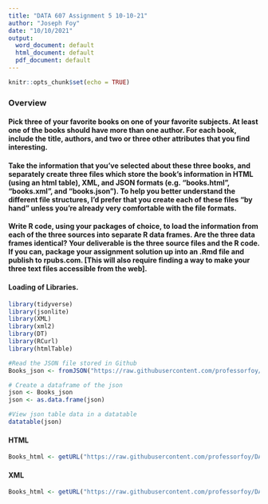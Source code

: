 ---
title: "DATA 607 Assignment 5 10-10-21"
author: "Joseph Foy"
date: "10/10/2021"
output:
  word_document: default
  html_document: default
  pdf_document: default
---
```{r setup, include=FALSE}
knitr::opts_chunk$set(echo = TRUE)
```

### Overview

#### Pick three of your favorite books on one of your favorite subjects. At least one of the books should have more than one author. For each book, include the title, authors, and two or three other attributes that you find interesting.

#### Take the information that you’ve selected about these three books, and separately create three files which store the book’s information in HTML (using an html table), XML, and JSON formats (e.g. “books.html”, “books.xml”, and “books.json”). To help you better understand the different file structures, I’d prefer that you create each of these files “by hand” unless you’re already very comfortable with the file formats.

#### Write R code, using your packages of choice, to load the information from each of the three sources into separate R data frames. Are the three data frames identical?  Your deliverable is the three source files and the R code. If you can, package your assignment solution up into an .Rmd file and publish to rpubs.com. [This will also require finding a way to make your three text files accessible from the web].

#### Loading of Libraries.

```{r load libraries and data}
library(tidyverse)
library(jsonlite)
library(XML)
library(xml2)
library(DT)
library(RCurl)
library(htmlTable)
```

```{r}
#Read the JSON file stored in Github
Books_json <- fromJSON("https://raw.githubusercontent.com/professorfoy/DATA-607/main/Books.json")

# Create a dataframe of the json
json <- Books_json
json <- as.data.frame(json)

#View json table data in a datatable
datatable(json)
```
#### HTML

```{r}
Books_html <- getURL("https://raw.githubusercontent.com/professorfoy/DATA-607/main/Books.html")
```
#### XML

```{r}
Books_html <- getURL("https://raw.githubusercontent.com/professorfoy/DATA-607/main/Books.xml")
```






